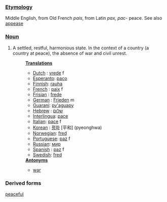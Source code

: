 ===[[Etymology]]===
Middle English, from Old French ''pais'', from Latin ''pax, pac-'' peace.  See also [[appease]]
===[[Noun]]===
# A settled, restful, harmonious state. In the context of a country (a country at peace), the absence of war and civil unrest.
#:'''[[Translation]]s'''
#:*[[Dutch]] : [[vrede]] f
#:*[[Esperanto]]: [[paco]]
#:*[[Finnish]]: [[rauha]]
#:*[[French]] : [[paix]] f
#:*[[Frisian]] : [[frede]]
#:*[[German]] : [[Frieden]] m
#:*[[Guarani]]: [[py'aguapy]]
#:*[[Hebrew]] : [[שלום]]
#:*[[Interlingua]]: [[pace]]
#:*[[Italian]]: [[pace]] f
#:*[[Korean]] : [[평화]] [平和] (pyeonghwa)
#:*[[Norwegian]]: [[fred]]
#:*[[Portuguese]]: [[paz]] f
#:*[[Russian]]: [[мир]]
#:*[[Spanish]] : [[paz]] f
#:*[[Swedish]]: [[fred]]
#:'''[[Antonym]]s'''
#:*[[war]]

===Derived forms===
[[peaceful]]
